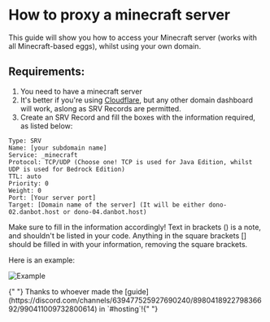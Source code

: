 # How to proxy a minecraft server

This guide will show you how to access your Minecraft server (works with all Minecraft-based eggs), whilst using your own domain.

## Requirements:
1. You need to have a minecraft server
2. It's better if you're using [Cloudflare](https://www.cloudflare.com), but any other domain dashboard will work, aslong as SRV Records are permitted.
3. Create an SRV Record and fill the boxes with the information required, as listed below:

```
Type: SRV
Name: [your subdomain name]
Service: _minecraft
Protocol: TCP/UDP (Choose one! TCP is used for Java Edition, whilst UDP is used for Bedrock Edition)
TTL: auto
Priority: 0
Weight: 0
Port: [Your server port]
Target: [Domain name of the server] (It will be either dono-02.danbot.host or dono-04.danbot.host)
```
<Tip>
  Make sure to fill in the information accordingly! Text in brackets () is a note, and shouldn't be listed in your code.
  Anything in the square brackets [] should be filled in with your information, removing the square brackets.
</Tip>

Here is an example:

![Example](/content/minecraft-proxy/example.png)

<Tip>
  {" "}
  Thanks to whoever made the
  [guide](https://discord.com/channels/639477525927690240/898041892279836692/990411009732800614)
  in `#hosting`!{" "}
</Tip>
